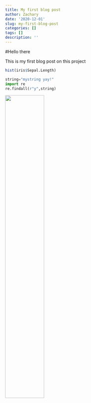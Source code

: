 ```yaml
---
title: My first blog post
author: Zachary
date: '2020-12-01'
slug: my-first-blog-post
categories: []
tags: []
description: ''
---
```


#Hello there

This is my first blog post on this project

```r
hist(iris$Sepal.Length)
```

```python
string="mystring yay!"
import re
re.findall(r"y",string)
```

![](/post/2020-12-01-my-first-blog-post_files/IMG_9489.JPG){width=50%}